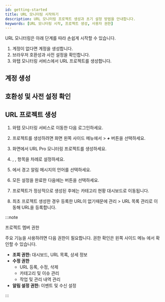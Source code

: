 ```yaml
---
id: getting-started
title: URL 모니터링 시작하기
description: URL 모니터링 프로젝트 생성과 초기 설정 방법을 안내합니다.
keywords: [URL 모니터링 시작, 프로젝트 생성, 사용자 권한]
---
```




URL 모니터링은 아래 단계를 따라 손쉽게 시작할 수 있습니다.

1. 계정이 없다면 계정을 생성합니다.  
2. 브라우저 호환성과 사전 설정을 확인합니다.  
3. 와탭 모니터링 서비스에서 URL 프로젝트를 생성합니다.

## 계정 생성

## 호환성 및 사전 설정 확인 

## URL 프로젝트 생성

1. 와탭 모니터링 서비스로 이동한 다음 로그인하세요.

1. 프로젝트를 생성하려면 화면 왼쪽 사이드 메뉴에서 <Cmdname sid="BTN07332" className="uitext" /> &gt; ***+*** <Cmdname sid='BTN06696' className='uitext'/> 버튼을 선택하세요.

1. <Cmdname sid="TTL07073" className="uitext" /> 화면에서 URL Pro 모니터링 프로젝트를 생성하세요.

1. <Cmdname sid="project_name" className="uitext" />, <Cmdname sid="data_server_region" className="uitext" />, <Cmdname sid="project_time_zone" className="uitext" /> 항목을 차례로 설정하세요.

1. <Cmdname sid="TTL07727" className="uitext" />에서 경고 알림 메시지의 언어를 선택하세요.

1. 모든 설정을 완료한 다음에는 <Cmdname sid="creating_a_project" className="uitext" /> 버튼을 선택하세요.

1. 프로젝트가 정상적으로 생성된 후에는 카테고리 현황 대시보드로 이동됩니다.

1. 최초 프로젝트 생성한 경우 등록한 URL이 없기때문에 관리 > URL 목록 관리로 이동해 URL을 등록합니다.  



:::note 

프로젝트 멤버 권한

주요 기능을 사용하려면 다음 권한이 필요합니다. 권한 확인은 왼쪽 사이드 메뉴 <Cmdname sid="project_member" className="uitext" />에서 확인할 수 있습니다. 

- **조회 권한:** 대시보드, URL 목록, 상세 정보
- **수정 권한**  
  - URL 등록, 수정, 삭제  
  - 카테고리 및 이슈 관리  
  - 작업 및 관리 내역 관리
- **알림 설정 권한:** 이벤트 및 수신 설정

:::